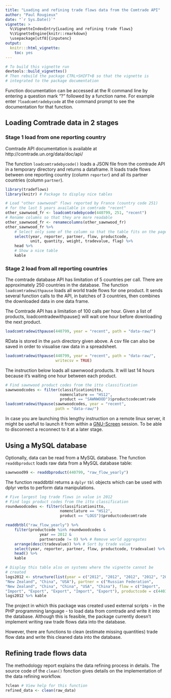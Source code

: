 ```yaml
---
title: "Loading and refining trade flows data from the Comtrade API"
author: "Paul Rougieux"
date: "`r Sys.Date()`"
vignette: >
  %\VignetteIndexEntry{Loading and refining trade flows}
  %\VignetteEngine{knitr::rmarkdown}
  \usepackage[utf8]{inputenc}
output:
  knitr:::html_vignette:
    toc: yes
---
```

```r
# To build this vignette run 
devtools::build_vignettes()
# Then rebuild the package CTRL+SHIFT+B so that the vignette is 
# integrated to the package documentation
```

Function documentation can be accessed at the R 
command line by entering a question mark "?"
followed by a function name. 
For example enter `?loadcomtradebycode` at the command prompt to see
the documentation for that function.


## Loading Comtrade data in 2 stages
### Stage 1 load from one reporting country 
Comtrade API documentation is available at http://comtrade.un.org/data/doc/api/

The function `loadcomtradebycode()` loads a JSON file 
from the comtrade API in a temporary directory and returns a dataframe.
It loads trade flows between one reporting country (column `reporter`) and all its partner countries (column `partner`).
```r
library(tradeflows)
library(knitr) # Package to display nice tables

# Load "other sawnwood" flows reported by France (country code 251) 
# for the last 5 years available in comtrade "recent"
other_sawnwood_fr <- loadcomtradebycode(440799, 251, "recent")
# Rename columns so that they are more readable
other_sawnwood_fr <- renamecolumns(other_sawnwood_fr)
other_sawnwood_fr %>% 
    # Select only some of the column so that the table fits on the page
    select(year, reporter, partner, flow, productcode,
           unit, quantity, weight, tradevalue, flag) %>%
    head %>%
    # Show a nice table
    kable    
```

### Stage 2 load from all reporting countries
The comtrade database API has limitation of 5 countries per call.
There are approximately 250 countries in the database.
The function `loadcomtradewithpause` loads all world trade flows
for one product. It sends several function calls to the API, in batches of 3 countries, then combines the downloaded data in one data frame.

The Comtrade API has a limitation of 100 calls per hour.
Given a list of products, loadcomtradewithpause() 
will wait one hour before downloading the next product.

```r
loadcomtradewithpause(440799, year = "recent", path = "data-raw/")
```

RData is stored in the  `path` directory given above.
A csv file can also be saved in order to visualise raw data in a spreadsheet. 
```r
loadcomtradewithpause(440799, year = "recent", path = "data-raw/",
                      writecsv = TRUE)
```

The instruction below loads all sawnwood products. It will last 14 hours because it's waiting one hour between each product. 
```r
# Find sawnwood product codes from the itto classification
sawnwoodcodes <- filter(classificationitto, 
                        nomenclature == "HS12",
                        product == "SAWNWOOD")$productcodecomtrade
loadcomtradewithpause(sawnwoodcodes, year = "recent", 
                      path = "data-raw/")
```

In case you are launching this lengthy instruction 
on a remote linux server,
it might be usefull to launch it from within a 
[GNU-Screen](http://www.gnu.org/software/screen/manual/screen.html) 
session. To be able to disconnect a reconnect to it at a later stage.


## Using a MySQL database
Optionally, data can be read from a MySQL database. 
The function `readdbproduct` loads raw data from a 
MySQL database table:
```r
sawnwood99 <- readdbproduct(440799, "raw_flow_yearly")
```

The function  readdbtbl returns a `dplyr` `tbl` objects
which can be used with dplyr verbs to perform data manipulations.
```r
# Five largest log trade flows in value in 2012
# Find logs product codes from the itto classification
roundwoodcodes <- filter(classificationitto, 
                        nomenclature == "HS12",
                        product == "LOGS")$productcodecomtrade

readdbtbl("raw_flow_yearly") %>%
    filter(productcode %in% roundwoodcodes &
               year == 2012 &
               partnercode != 0) %>% # Remove world aggregates
    arrange(desc(tradevalue)) %>% # Sort by trade value
    select(year, reporter, partner, flow, productcode, tradevalue) %>%
    head() %>%
    kable
```

```r
# Display this table also on systems where the vignette cannot be 
# created
logs2012 <- structure(list(year = c("2012", "2012", "2012", "2012", "2012", "2012"), reporter = c("China", "China", "Russian Federation", 
"New Zealand", "China", "USA"), partner = c("Russian Federation", 
"New Zealand", "China", "China", "USA", "China"), flow = c("Import", 
"Import", "Export", "Export", "Import", "Export"), productcode = c(440320, 440320, 440320, 440320, 440320, 440320), tradevalue = c(1394408301, 1103088193, 1000281108, 847521843, 601848451, 569742376)), .Names = c("year", "reporter", "partner", "flow", "productcode", "tradevalue"), row.names = c(NA, -6L), class = "data.frame")
logs2012 %>% kable
```


The project in which this package was created 
used external scripts - in the PHP programming language -
to load data from comtrade and write it into the database. 
Although this is feasible, the package currently
doesn't implement writing raw trade flows data 
into the database.

However, there are functions to clean (estimate missing quantities) trade flow data and write this cleaned data into the database.
 

## Refining trade flows data
The methodology report explains the data 
refining process in details.
The source code of the `clean()` fonction gives details on the implementation of the data refining workflow.
```r
?clean # View help for this function
refined_data <- clean(raw_data)
```

